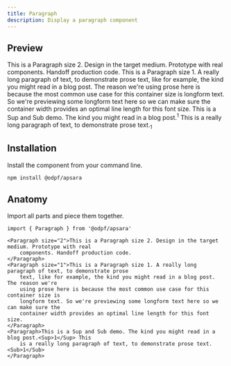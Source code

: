 ```yaml
---
title: Paragraph
description: Display a paragraph component
---
```


## Preview

<Preview>
  <Flex
    css={{
      flexDirection: "column",
      alignItems: "center",
      gap: "$3",
    }}
  >
  <Paragraph size="2">This is a Paragraph size 2. Design in the target medium. Prototype with real
    components. Handoff production code.</Paragraph>
  <Paragraph size="1">This is a Paragraph size 1. A really long paragraph of text, to demonstrate prose
    text, like for example, the kind you might read in a blog post. The reason we're
    using prose here is because the most common use case for this container size is
    longform text. So we're previewing some longform text here so we can make sure the
    container width provides an optimal line length for this font size.</Paragraph>
  <Paragraph>This is a Sup and Sub demo. The kind you might read in a blog post.<Sup>1</Sup> This
    is a really long paragraph of text, to demonstrate prose text.<Sub>1</Sub></Paragraph>
  </Flex>
</Preview>

## Installation

Install the component from your command line.

```bash
npm install @odpf/apsara
```


## Anatomy
Import all parts and piece them together.

```tsx outline=true
import { Paragraph } from '@odpf/apsara'

<Paragraph size="2">This is a Paragraph size 2. Design in the target medium. Prototype with real
    components. Handoff production code.
</Paragraph>
<Paragraph size="1">This is a Paragraph size 1. A really long paragraph of text, to demonstrate prose
    text, like for example, the kind you might read in a blog post. The reason we're
    using prose here is because the most common use case for this container size is
    longform text. So we're previewing some longform text here so we can make sure the
    container width provides an optimal line length for this font size.
</Paragraph>
<Paragraph>This is a Sup and Sub demo. The kind you might read in a blog post.<Sup>1</Sup> This
    is a really long paragraph of text, to demonstrate prose text.<Sub>1</Sub>
</Paragraph>
```
